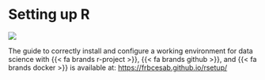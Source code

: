 # Setting up R {.unnumbered}

[![](../images/rsetup.png)](https://frbcesab.github.io/rsetup/)

The guide to correctly install and configure a working environment for data science with {{< fa brands r-project >}}, {{< fa brands github >}}, and {{< fa brands docker >}} is available at: <https://frbcesab.github.io/rsetup/>

